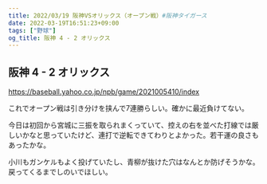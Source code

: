 ```yaml
---
title: 2022/03/19 阪神VSオリックス（オープン戦）#阪神タイガース
date: 2022-03-19T16:51:23+09:00
tags: ["野球"]
og_title: 阪神 4 - 2 オリックス
---
```


## 阪神 4 - 2 オリックス

https://baseball.yahoo.co.jp/npb/game/2021005410/index

これでオープン戦は引き分けを挟んで7連勝らしい。確かに最近負けてない。

今日は初回から宮城に三振を取られまくっていて、控えの右を並べた打線では厳しいかなと思っていたけど、連打で逆転できてわりとよかった。若干運の良さもあったかな。

小川もガンケルもよく投げていたし、青柳が抜けた穴はなんとか防げそうかな。戻ってくるまでしのいでほしい。